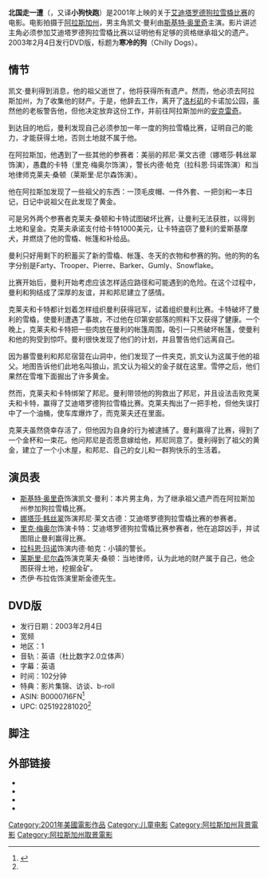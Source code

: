 {{Infobox Film
|  name           = 北国走一遭
|  image          = Kevin of the North.jpg
|  producer       = [[Jamie_Brown|Jamie Brown]]<br>[[Thomas_Hedman|Thomas Hedman]]<br>[[Lisa_Richardson|Lisa Richardson]]
|  director       = [[鲍勃·施皮尔斯|鲍勃·施皮尔斯]]
|  writer         = [[William_Osbourne|William Osbourne]]
|  starring       = [[斯基特·奥里奇|斯基特·奥里奇]]<br>[[娜塔莎·韩丝翠|娜塔莎·韩丝翠]]<br>[[莱斯里·尼尔森|莱斯里·尼尔森]]<br>[[里克·梅奥尔|里克·梅奥尔]]
|  music          = [[Kenny_Craddock|Kenny Craddock]]<br>[[Colin_Gibson_(musician)|Colin Gibson]]<br>[[Harvey_Summers|Harvey Summers]]
|  cinematography = [[David_Geddes|David Geddes]]<br>[[Curtis_Petersen|Curtis Petersen]]
|  editing        = [[Lara_Mazur|Lara Mazur]]
|  distributor    = [[环球影业|环球影业]]
|  released       = 2001年12月19日
|  runtime        = 100分钟
|  country        = {{USA}}|
  language       = [[英语|英语]]
|  budget         = 
|  followed_by    = |
    }}

'''北国走一遭'''（{{lang-en|Kevin of the North}}，又译'''小狗快跑'''）是2001年上映的关于[[艾迪塔罗德狗拉雪橇比赛|艾迪塔罗德狗拉雪橇比赛]]的电影。电影拍摄于[[阿拉斯加州|阿拉斯加州]]，男主角凯文·曼利由[[斯基特·奥里奇|斯基特·奥里奇]]主演。影片讲述主角必须参加艾迪塔罗德狗拉雪橇比赛以证明他有足够的资格继承祖父的遗产。2003年2月4日发行DVD版，标题为'''寒冷的狗'''（Chilly Dogs）。

== 情节 ==
凯文·曼利得到消息，他的祖父逝世了，他将获得所有遗产。然而，他必须去阿拉斯加州，为了收集他的财产。于是，他辞去工作，离开了[[洛杉矶|洛杉矶]]的卡诺加公园，虽然他的老板警告他，但他决定放弃这份工作，并前往阿拉斯加州的[[安克雷奇|安克雷奇]]。

到达目的地后，曼利发现自己必须参加一年一度的狗拉雪橇比赛，证明自己的能力，才能获得土地，否则土地就不属于他。

在阿拉斯加，他遇到了一些其他的参赛者：美丽的邦尼·莱文古德（娜塔莎·韩丝翠饰演），愚蠢的卡特（里克·梅奥尔饰演），警长内德·帕克（拉科恩·玛诺饰演）和当地律师克莱夫·桑顿（莱斯里·尼尔森饰演）。

他在阿拉斯加发现了一些祖父的东西：一顶毛皮帽、一件外套、一把剑和一本日记，日记中说祖父在此发现了黄金。

可是另外两个参赛者克莱夫·桑顿和卡特试图破坏比赛，让曼利无法获胜，以得到土地和皇金。克莱夫承诺支付给卡特1000美元，让卡特盗窃了曼利的爱斯基摩犬，并燃烧了他的雪橇、帐篷和补给品。

曼利只好用剩下的积蓄买了新的雪橇、帐篷、冬天的衣物和参赛的狗。他的狗的名字分别是Farty、Trooper、Pierre、Barker、Gumly、Snowflake。

比赛开始后，曼利开始考虑应该怎样适应路径和可能遇到的危险。在这个过程中，曼利和狗结成了深厚的友谊，并和邦尼建立了感情。

克莱夫和卡特都计划着怎样组织曼利获得冠军，试着组织曼利比赛。卡特破坏了曼利的雪橇，使曼利遭遇了事故，不过他在印第安部落的照料下又获得了健康。一个晚上，克莱夫和卡特把一些肉放在曼利的帐篷周围，吸引一只熊破坏帐篷，使曼利和他的狗受到惊吓。曼利很快发现了他们的计划，并且警告他们远离自己。

因为暴雪曼利和邦尼宿营在山洞中，他们发现了一件夹克，凯文认为这属于他的祖父。地图告诉他们此地名叫狼山，凯文认为祖父的金子就在这里。雪停之后，他们果然在雪堆下面掘出了许多黄金。

然而，克莱夫和卡特绑架了邦尼。曼利带领他的狗救出了邦尼，并且设法击败克莱夫和卡特，赢得了艾迪塔罗德狗拉雪橇比赛。克莱夫掏出了一把手枪，但他失误打中了一个油桶，使车库爆炸了，而克莱夫还在里面。

克莱夫虽然侥幸存活了，但他因为自身的行为被逮捕了。曼利赢得了比赛，得到了一个金杯和一束花。他问邦尼是否愿意嫁给他，邦尼同意了。曼利得到了祖父的黄金，建立了一个小木屋，和邦尼、自己的女儿和一群狗快乐的生活着。

== 演员表 ==
* [[斯基特·奥里奇|斯基特·奥里奇]]饰演凯文·曼利：本片男主角，为了继承祖父遗产而在阿拉斯加州参加狗拉雪橇比赛。
* [[娜塔莎·韩丝翠|娜塔莎·韩丝翠]]饰演邦尼·莱文古德：艾迪塔罗德狗拉雪橇比赛的参赛者。
* [[里克·梅奥尔|里克·梅奥尔]]饰演卡特：艾迪塔罗德狗拉雪橇比赛参赛者，他在追踪凶手，并试图阻止曼利赢得比赛。
* [[拉科恩·玛诺|拉科恩·玛诺]]饰演内德·帕克：小镇的警长。
* [[莱斯里·尼尔森|莱斯里·尼尔森]]饰演克莱夫·桑顿：当地律师，认为此地的财产属于自己，他企图获得土地，挖掘金矿。
* 杰伊·布拉佐饰演里斯金德先生。

== DVD版 ==
* 发行日期：2003年2月4日
* 宽频
* 地区：1
* 音轨：英语（杜比数字2.0立体声）
* 字幕：英语
* 时间：102分钟
* 特典：影片集锦、访谈、b-roll
* ASIN: B00007I6FN<ref name="imdb3">{{cite web|title=imdb|work=Chilly Dogs|url=http://www.imdb.com/title/tt0251174/dvd|accessdate=February 4, 2003|archive-date=2010-02-01|archive-url=https://web.archive.org/web/20100201125520/http://www.imdb.com/title/tt0251174/dvd|dead-url=no}}</ref>
* UPC: 025192281020<ref name="imdb3"/>

== 脚注 ==
{{Reflist}}

== 外部链接 ==
* {{tcmdb title|id=451983|title=Kevin Of The North}}
* {{Rotten-tomatoes|id=chilly_dogs|title=Chilly Dogs}}
* {{imdb title|0251174}}
* {{amg title|276010}}

[[Category:2001年美國電影作品|Category:2001年美國電影作品]]
[[Category:儿童电影|Category:儿童电影]]
[[Category:阿拉斯加州背景電影|Category:阿拉斯加州背景電影]]
[[Category:阿拉斯加州取景電影|Category:阿拉斯加州取景電影]]